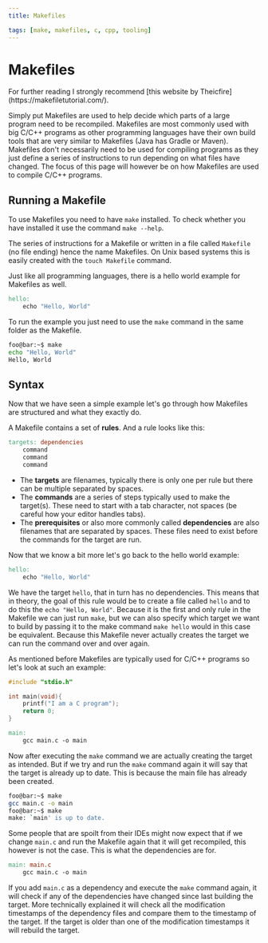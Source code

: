 ```yaml
---
title: Makefiles

tags: [make, makefiles, c, cpp, tooling]
---
```



# Makefiles

<Callout type="info">
    For further reading I strongly recommend [this website by Theicfire](https://makefiletutorial.com/).
</Callout>

Simply put Makefiles are used to help decide which parts of a large program need to be recompiled. Makefiles are most
commonly used with big C/C++ programs as other programming languages have their own build tools that are very similar to
Makefiles (Java has Gradle or Maven). Makefiles don't necessarily need to be used for compiling programs as they just
define a series of instructions to run depending on what files have changed. The focus of this page will however be on
how Makefiles are used to compile C/C++ programs.

## Running a Makefile

To use Makefiles you need to have `make` installed. To check whether you have installed it use the
command `make --help`.

The series of instructions for a Makefile or written in a file called `Makefile` (no file ending) hence the name
Makefiles. On Unix based systems this is easily created with the `touch Makefile` command.

Just like all programming languages, there is a hello world example for Makefiles as well.

```makefile filename="Makefile"
hello:
    echo "Hello, World"
```

To run the example you just need to use the `make` command in the same folder as the Makefile.

```bash
foo@bar:~$ make
echo "Hello, World"
Hello, World
```

## Syntax

Now that we have seen a simple example let's go through how Makefiles are structured and what they exactly do.

A Makefile contains a set of **rules**. And a rule looks like this:

```makefile filename="Makefile"
targets: dependencies
    command
    command
    command
```

- The **targets** are filenames, typically there is only one per rule but there can be multiple separated by spaces.
- The **commands** are a series of steps typically used to make the target(s). These need to start with a tab character,
not spaces (be careful how your editor handles tabs).
- The **prerequisites** or also more commonly called **dependencies** are also filenames that are separated by spaces.
These files need to exist before the commands for the target are run.

Now that we know a bit more let's go back to the hello world example:

```makefile filename="Makefile"
hello:
    echo "Hello, World"
```

We have the target `hello`, that in turn has no dependencies. This means that in theory, the goal of this rule would be
to create a file called `hello` and to do this the `echo "Hello, World"`. Because it is the first and only rule in the
Makefile we can just run `make`, but we can also specify which target we want to build by passing it to the make
command `make hello` would in this case be equivalent. Because this Makefile never actually creates the target we can
run the command over and over again.

As mentioned before Makefiles are typically used for C/C++ programs so let's look at such an example:

```c filename="main.c"
#include "stdio.h"

int main(void){
    printf("I am a C program");
    return 0;
}
```

```makefile filename="Makefile"
main:
    gcc main.c -o main
```

Now after executing the `make` command we are actually creating the target as intended. But if we try and run the `make`
command again it will say that the target is already up to date. This is because the main file has already been created.

```bash
foo@bar:~$ make
gcc main.c -o main
foo@bar:~$ make
make: `main' is up to date.
```

Some people that are spoilt from their IDEs might now expect that if we change `main.c` and run the Makefile again that
it will get recompiled, this however is not the case. This is what the dependencies are for.

```makefile filename="Makefile"
main: main.c
    gcc main.c -o main
```

If you add `main.c` as a dependency and execute the `make` command again, it will check if any of the dependencies have
changed since last building the target. More technically explained it will check all the modification timestamps of the
dependency files and compare them to the timestamp of the target. If the target is older than one of the modification
timestamps it will rebuild the target.
